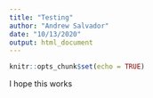 ```yaml
---
title: "Testing"
author: "Andrew Salvador"
date: "10/13/2020"
output: html_document
---
```


```r
knitr::opts_chunk$set(echo = TRUE)
```

I hope this works
